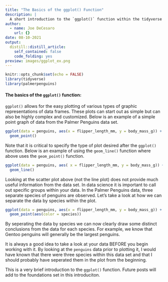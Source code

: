 ```yaml
---
title: "The Basics of the ggplot() Function"
description: |
  A short introduction to the `ggplot()` function within the tidyverse library.
author:
  - name: Joe DeCesaro
    url: {}
date: 08-10-2021
output:
  distill::distill_article:
    self_contained: false
    code_folding: yes
preview: images/ggplot_ex.png
---
```



```r
knitr::opts_chunk$set(echo = FALSE)
library(tidyverse)
library(palmerpenguins)
```

#### The basics of the `ggplot()` function:

`ggplot()` allows for the easy plotting of various types of graphic representations of data frames. These plots can start out as simple but can also be highly complex and customized. Below is an example of a simple point graph of data from the Palmer Penguins data set.

```r
ggplot(data = penguins, aes(x = flipper_length_mm, y = body_mass_g)) +
  geom_point()
```
Note that it is critical to specify the type of plot desired after the `ggplot()` function. Below is an example of using the `geom_line()` function where above uses the `geom_point()` function.

```r
ggplot(data = penguins, aes( x = flipper_length_mm, y = body_mass_g)) +
  geom_line()
```

Looking at the scatter plot above (not the line plot) does not provide much useful information from the data set. In data science it is important to call out specific groups within your data. In the Palmer Penguins data, three separate species of penguins are observed. Let's take a look at how we can separate the data by species within the plot.

```r
ggplot(data = penguins, aes(x = flipper_length_mm, y = body_mass_g)) +
  geom_point(aes(color = species))
```
By seperating the data by species we can now clearly draw some distinct conclusions from the data for each species. For example, we know that Gentoo penguins will generally be the largest penguins.

It is always a good idea to take a look at your data BEFORE you begin working with it. By looking at the `penguins` data prior to plotting it, I would have known that there were three species within this data set and that I should probably have seperated them in the plot from the beginning.

This is a very brief introduction to the `ggplot()` function. Future posts will add to the foundations set in this introduciton.